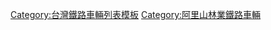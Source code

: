 {{Navbox
|state  = autocollapse
|name   = 阿里山林鐵車輛
|title  = {{Color box|#FFF|border=#FFF|[[File:ROC Forestry Bureau Seal.svg|19px|林務局局徽]]}} [[行政院農業委員會林務局|{{color|white|林務局}}]][[阿里山林業鐵路|{{color|white|阿里山林業鐵路}}]]車輛
|titlestyle = background:brown; color:white; 
|bodyclass = hlist
|above = 
*{{Icon|Template}}[[模板:阿里山林鐵路線|{{Color|#FFF|阿里山林鐵路線}}]]
*{{Icon|Template}}[[模板:阿里山林鐵車站|{{Color|#FFF|阿里山林鐵車站}}]]
*{{Icon|Template}}[[模板:阿里山林鐵轉乘車站|{{Color|#FFF|阿里山林鐵轉乘車站}}]]
*{{Icon|Template}}[[模板:阿里山林鐵機廠|{{Color|#FFF|阿里山林鐵機廠}}]]
|abovestyle = background:brown; color:#FFF;
|groupstyle = background:brown; color:white
|group1 = '''動力機車'''
|list1  = {{Navbox subgroup
 |groupstyle = width:11em; text-align:right
 |liststyle = width:auto; text-align:left
 |group1 = 蒸汽機車
 |list1  = [[阿里山藤田組時期蒸汽機車|藤田組時期]]｜[[阿里山一號－三號蒸汽機車|一號－三號]]｜[[台鐵LCK20型蒸汽機車|LCK22]]｜[[阿里山森林鐵路蒸汽機車|Shay]]
 |group2 = 內燃機車
 |list2  = [[阿里山林場線用內燃機車|林場線用]]｜[[阿里山25噸級柴油機車|25噸級]]｜[[阿里山森林鐵路柴油機車|柴油機車]]
}}
|group2 = '''客車、動力客車'''
|list2  = {{Navbox subgroup
 |groupstyle = width:11em; text-align:right
 |liststyle = width:auto; text-align:left
 |group1 = 木造客車
 |list1  = [[阿里山PA木造客車|PA客甲]]｜[[阿里山PB木造客車|PB客乙]]｜[[阿里山PC木造客車|PC客丙]]｜[[阿里山PD木造客車|PD客丁]]｜[[阿里山PM木造客守車|PM客守]]｜[[檜木列車]]
 |group2 = 鋼體客車
 |list2  = [[阿里山初代鋼體客車|初代鋼體客車PA]]｜[[阿里山林鐵特別客車|特別客車SP]]｜[[光復號]]｜[[中興號 (阿里山林鐵)|中興號拖車DTC]]｜[[阿里山祝山線型客車|祝山線型]]
 |group3 = 貨車改造客車
 |list3  = [[阿里山林鐵平客車|平客]]｜[[阿里山林鐵材客車|材客]]
 |group4 = 空調客車
 |list4  = [[阿里山號]]｜[[阿里山林鐵冷氣平快車|冷氣平快]]
 |group5 = 動力客車
 |list5  = [[阿里山汽油客車|汽客GC]]｜[[中興號 (阿里山林鐵)|中興號動力車DPC]]｜[[阿里山林鐵控制客車|控制客車]]
}}
|group3 = '''貨車、特殊用車'''
|list3  = {{Navbox subgroup
 |groupstyle = width:11em; text-align:right
 |liststyle = width:auto; text-align:left
 |group1 = 無蓋貨車
 |list1  = [[阿里山材運車|材運車]]｜[[阿里山平車|平車]]｜[[阿里山敞車|敞車]]
 |group2 = 有蓋貨車與其他貨車
 |list2  = [[阿里山篷車|篷車]]｜[[阿里山罐車|罐車]]｜[[阿里山水櫃車|水櫃車]]｜[[阿里山工程用貨車|現今工程用]]
 |group3 = 貨車守車
 |list3  = [[阿里山蓬守車|蓬守車]]｜[[阿里山平守車|平守車]]｜[[阿里山MA守甲車|MA守甲]]
 |group4 = 特殊用車
 |list4  = [[阿里山貴賓車暨調理車|貴賓車、調理車]]｜[[阿里山巡道車暨公務車|巡道車、公務車]]
}}
}}<noinclude>
[[Category:台灣鐵路車輛列表模板]]
[[Category:阿里山林業鐵路車輛]]
</noinclude>